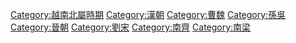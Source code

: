 [[Category:越南北屬時期|Category:越南北屬時期]]
[[Category:漢朝|Category:漢朝]]
[[Category:曹魏|Category:曹魏]]
[[Category:孫吳|Category:孫吳]]
[[Category:晉朝|Category:晉朝]]
[[Category:劉宋|Category:劉宋]]
[[Category:南齊|Category:南齊]]
[[Category:南梁|Category:南梁]]